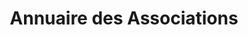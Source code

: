 ---
layout: ../../../layouts/AssoSort.astro
title: "Annuaire des Associations"
typeFilter: filiere
affiliationFilter: sante
---
